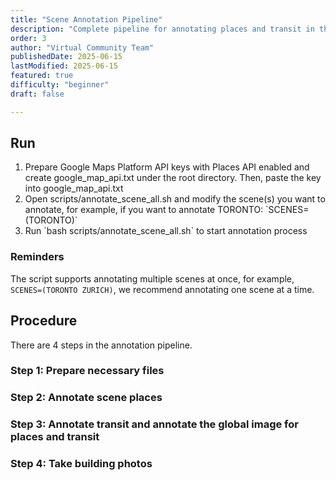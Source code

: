```yaml
---
title: "Scene Annotation Pipeline"
description: "Complete pipeline for annotating places and transit in the scene"
order: 3
author: "Virtual Community Team"
publishedDate: 2025-06-15
lastModified: 2025-06-15
featured: true
difficulty: "beginner"
draft: false

---
```


## Run

<ol class="list-decimal ml-6">
  <li>Prepare Google Maps Platform API keys with Places API enabled and create google_map_api.txt under the root directory. Then, paste the key into google_map_api.txt</li>
  <li>Open scripts/annotate_scene_all.sh and modify the scene(s) you want to annotate, for example, if you want to annotate TORONTO:
`SCENES=(TORONTO)`</li>
  <li>Run `bash scripts/annotate_scene_all.sh` to start annotation process</li>
</ol>

### Reminders

The script supports annotating multiple scenes at once, for example, `SCENES=(TORONTO ZURICH)`, we recommend annotating one scene at a time.

## Procedure

There are 4 steps in the annotation pipeline.

### Step 1: Prepare necessary files

### Step 2: Annotate scene places

### Step 3: Annotate transit and annotate the global image for places and transit

### Step 4: Take building photos